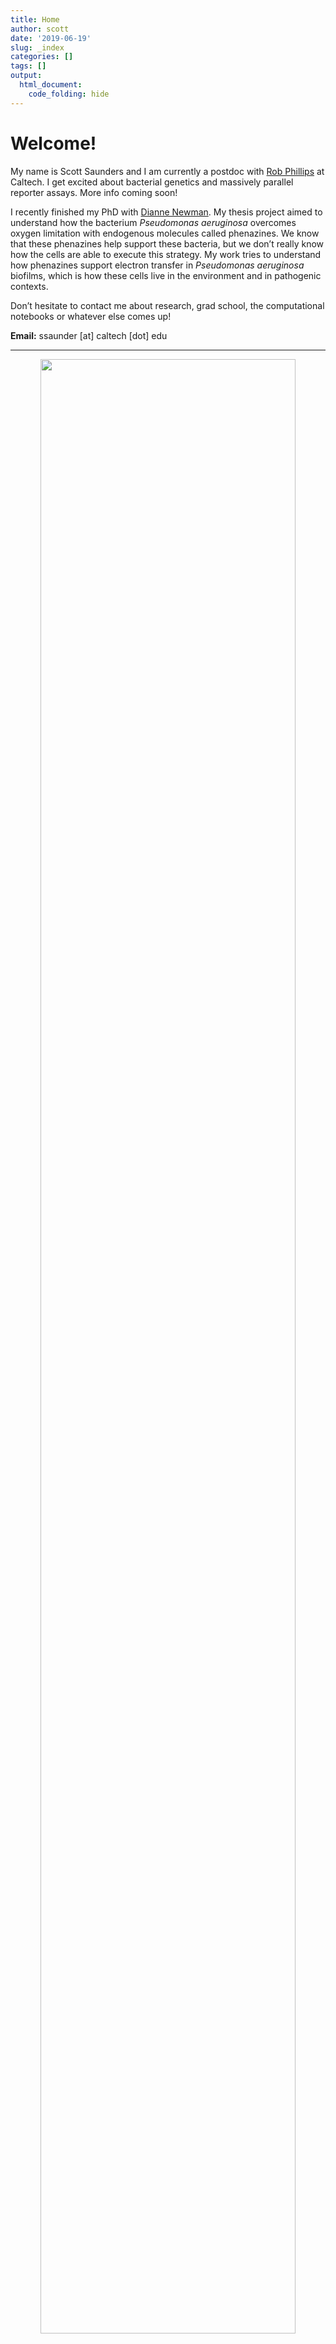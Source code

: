 ```yaml
---
title: Home
author: scott
date: '2019-06-19'
slug: _index
categories: []
tags: []
output: 
  html_document:
    code_folding: hide
---
```


# Welcome!

My name is Scott Saunders and I am currently a postdoc with [Rob Phillips](https://www.rpgroup.caltech.edu/) at Caltech. I get excited about bacterial genetics and massively parallel reporter assays. More info coming soon!

I recently finished my PhD with [Dianne Newman](http://dknweb.caltech.edu/Newman_Lab.html). My thesis project aimed to understand how the bacterium *Pseudomonas aeruginosa* overcomes oxygen limitation with endogenous molecules called phenazines. We know that these phenazines help support these bacteria, but we don't really know how the cells are able to execute this strategy. My work tries to understand how phenazines support electron transfer in *Pseudomonas aeruginosa* biofilms, which is how these cells live in the environment and in pathogenic contexts.  

Don't hesitate to contact me about research, grad school, the computational notebooks or whatever else comes up! 

**Email:** ssaunder [at] caltech [dot] edu

****
<center>
![](wt_biofilm_membrane_1_06b.png){width=90%}
</center>
 
*Pseudomonas aeruginosa* cells on a $0.2\mu m$ filter.
 
***